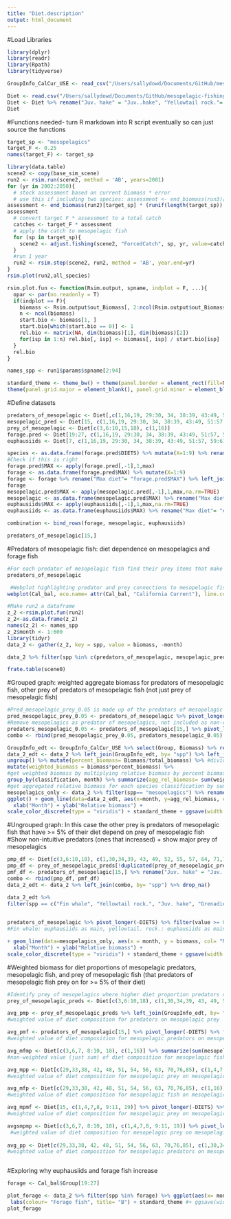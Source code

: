 ```yaml
---
title: "Diet.description"
output: html_document
---
```


#Load Libraries
```r
library(dplyr)
library(readr)
library(Rpath)
library(tidyverse)

GroupInfo_CalCur_USE <- read_csv("/Users/sallydowd/Documents/GitHub/mesopelagic-fishing/Data/GroupInfo_CalCur-USE.csv")

Diet <- read.csv("/Users/sallydowd/Documents/GitHub/mesopelagic-fishing/Data/Diet_CalCur_USE.csv")  
Diet <- Diet %>% rename("Juv. hake" = "Juv..hake", "Yellowtail rock."= "Yellowtail.rock.", "Shelf rock."= "Shelf.rock.", "P. Ocean Perch"= "P..Ocean.Perch", "Longspine thorny."= "Longspine.thorny.", "Tufted Puffin"= "Tufted.Puffin", "Leach's S. Petrel"= "Leach.s.S..Petrel","Fin whale"= "Fin.whale", "Slope rock."= "Slope.rock.", "carniv-zoops"= "carniv.zoops", "small jellies"= "small.jellies", "large jellies"= "large.jellies", "pandalid shp"= "pandalid.shp", "benthic shp"= "benthic.shp", "tanner crab"= "tanner.crb", "Benthic fish"= "Benthic.fish", "surf perch"= "surf.perch", "Other cephal."= "Other.cephal.", "Market squid"= "Market.squid", "Pacific Mackerel"= "Pacific.Mackerel")
Diet
```

#Functions needed- turn R markdown into R script eventually so can just source the functions
```r
target_sp <- "mesopelagics"
target_F <- 0.25
names(target_F) <- target_sp 

library(data.table)
scene2 <- copy(base_sim_scene)
run2 <- rsim.run(scene2, method = 'AB', years=2001)
for (yr in 2002:2050){
  # stock assessment based on current biomass * error
  # use this if including two species: assessment <- end_biomass(run3)[target_sp] * (runif(2) + 0.5)   
assessment <- end_biomass(run2)[target_sp] * (runif(length(target_sp)) + 0.5) #argument of length 0 means input is of length zero 
assessment
  # convert target F * assessment to a total catch 
  catches <- target_F * assessment
  # apply the catch to mesopelagic fish
  for (sp in target_sp){
    scene2 <- adjust.fishing(scene2, "ForcedCatch", sp, yr, value=catches[sp])
  }
  #run 1 year
  run2 <- rsim.step(scene2, run2, method = 'AB', year.end=yr)  
}  
rsim.plot(run2,all_species)  

rsim.plot.fun <- function(Rsim.output, spname, indplot = F, ...){
  opar <- par(no.readonly = T)
  if(indplot == F){
    biomass <- Rsim.output$out_Biomass[, 2:ncol(Rsim.output$out_Biomass)]
    n <- ncol(biomass)
    start.bio <- biomass[1, ]
    start.bio[which(start.bio == 0)] <- 1
    rel.bio <- matrix(NA, dim(biomass)[1], dim(biomass)[2])
    for(isp in 1:n) rel.bio[, isp] <- biomass[, isp] / start.bio[isp]
  }
  rel.bio
} 

names_spp <- run1$params$spname[2:94]

standard_theme <- theme_bw() + theme(panel.border = element_rect(fill=NA, colour = "black", size=1)) + 
theme(panel.grid.major = element_blank(), panel.grid.minor = element_blank()) + theme(legend.text.align= 0, legend.title= element_text(size = 12), legend.text = element_text(size= 10), axis.text=element_text(size=10), axis.title=element_text(size=12)) 

```

#Define datasets
```r
predators_of_mesopelagic <- Diet[,c(1,16,19, 29:30, 34, 38:39, 43:49, 51:57, 59:61, 64, 66:68, 70:71, 73:74, 77:81, 83, 86:89)]
mesopelagic_pred <- Diet[15, c(1,16,19, 29:30, 34, 38:39, 43:49, 51:57, 59:61, 64, 66:68, 70:71, 73:74, 77:81, 83, 86:89)]
prey_of_mesopelagic <- Diet[c(3,6:10,15,18), c(1,16)]
forage.pred <- Diet[19:27, c(1,16,19, 29:30, 34, 38:39, 43:49, 51:57, 59:61, 64, 66:68, 70:71, 73:74, 77:81, 83, 86:89)]
euphausiids <- Diet[7, c(1,16,19, 29:30, 34, 38:39, 43:49, 51:57, 59:61, 64, 66:68, 70:71, 73:74, 77:81, 83, 86:89)]

species <- as.data.frame(forage.pred$DIETS) %>% mutate(X=1:9) %>% rename("Species"= "forage.pred$DIETS")
#Check if this is right 
forage.pred$MAX <- apply(forage.pred[,-1],1,max)
forage <- as.data.frame(forage.pred$MAX) %>% mutate(X=1:9)
forage <- forage %>% rename("Max diet"= "forage.pred$MAX") %>% left_join(species, by= "X") %>% select(-X)
forage
mesopelagic.pred$MAX <- apply(mesopelagic.pred[,-1],1,max,na.rm=TRUE)
mesopelagic <- as.data.frame(mesopelagic.pred$MAX) %>% rename("Max diet"= "mesopelagic.pred$MAX") %>% mutate("Species"= "mesopelagic fish")
euphausiids$MAX <- apply(euphausiids[,-1],1,max,na.rm=TRUE)
euphausiids <- as.data.frame(euphausiids$MAX) %>% rename("Max diet"= "euphausiids$MAX") %>% mutate("Species"= "euphausiids")

combination <- bind_rows(forage, mesopelagic, euphausiids)

predators_of_mesopelagic[15,]
```

#Predators of mesopelagic fish: diet dependence on mesopelagics and forage fish
```r
#For each predator of mesopelagic fish find their prey items that make up at least 5% of their diet
predators_of_mesopelagic

 #Webplot highlighting predator and prey connections to mesopelagic fish  
webplot(Cal_bal, eco.name= attr(Cal_bal, "California Current"), line.col="grey", labels=TRUE, highlight= "mesopelagics", highlight.col= c("blue", "red", "NA"), label.num=TRUE, label.cex=0.7, fleets=FALSE)
```

```r
#Make run2 a dataframe 
z_2 <-rsim.plot.fun(run2)
z_2<-as.data.frame(z_2)
names(z_2) <- names_spp
z_2$month <- 1:600
library(tidyr)
data_2 <- gather(z_2, key = spp, value = biomass, -month)

data_2 %>% filter(spp %in% c(predators_of_mesopelagic, mesopelagic_pred))

frate.table(scene0)
```

#Grouped graph: weighted aggregate biomass for predators of mesopelagic fish, other prey of predators of mesopelagic fish (not just prey of mesopelagic fish)
```r
#Pred_mesopelagic_prey_0.05 is made up of the predators of mesopelagic fish that have other prey consisting of at least 5% of their diet, predators_mesopelagic_0.05 are the predators of mesopelagic fish that have at least 5% of their diet consist of mesopelagics 
pred_mesopelagic_prey_0.05 <- predators_of_mesopelagic %>% pivot_longer(-DIETS) %>% filter(value >= 0.05) %>% select(DIETS) %>% unique() %>% rename(spp = DIETS) %>% mutate(classification= "Other prey") #Make dataset longer by increasing number of rows, only select prey when at least one predators depends on them for >= 5% of their diet
#Remove mesopelagics as predator of mesopelagics, not included as non-commercial or commercial predator in the study
predators_mesopelagic_0.05 <- predators_of_mesopelagic[15,] %>% pivot_longer(-DIETS) %>% filter(value >= 0.05) %>% select(name) %>% mutate(classification= "Predators") %>% rename(spp= name)
combo <- rbind(pred_mesopelagic_prey_0.05, predators_mesopelagic_0.05)

GroupInfo_edt <- GroupInfo_CalCur_USE %>% select(Group, Biomass) %>% rename(spp= Group) #select original biomass from group info 
data_2_edt <- data_2 %>% left_join(GroupInfo_edt, by= "spp") %>% left_join(combo, by= "spp") %>% drop_na() %>% group_by(classification, month) %>% mutate(total_biomass = sum(Biomass)) %>% #sum initial biomass of each species classification by month
ungroup() %>% mutate(percent_biomass= Biomass/total_biomass) %>% #divide initial biomass for a species by total biomass for a species group
mutate(weighted_biomass = biomass*percent_biomass) %>%
#get weighted biomass by multiplying relative biomass by percent biomass 
group_by(classification, month) %>% summarize(agg_rel_biomass= sum(weighted_biomass))
#get aggregated relative biomass for each species classification by summing weighted biomass for each species classification for each month  
mesopelagics_only <- data_2 %>% filter(spp== "mesopelagics") %>% rename(Mesopelagics= "spp")
ggplot() + geom_line(data=data_2_edt, aes(x=month, y=agg_rel_biomass, col= as.factor(classification))) + geom_line(data=mesopelagics_only, aes(x = month, y = biomass, col= "Mesopelagics")) + labs(col= "Species classification") +
  xlab("Month") + ylab("Relative biomass") + 
scale_color_discrete(type = "viridis") + standard_theme + ggsave(width = 6, height = 6, "/Users/sallydowd/Documents/OTZ.manuscript/Images/preds.otherprey.25.jpeg")
```

#Ungrouped graph: In this case the other prey is predators of mesopelagic fish that have >= 5% of their diet depend on prey of mesopelagic fish 
#Show non-intuitive predators (ones that increased) + show major prey of mesopelagics
```r
pmp_df <- Diet[c(3,6:10,18), c(1,30,34,39, 43, 49, 52, 55, 57, 64, 71,77,86)] %>% pivot_longer(-DIETS) %>% filter(value >= 0.05) %>% select(DIETS) %>% rename(spp= DIETS) %>% mutate(Classification= "Mesopelagic fish prey")
pmp_df <- prey_of_mesopelagic_preds[!duplicated(prey_of_mesopelagic_preds$spp),] #High diet proportion predators of mesopelagic fish that consume at least 5% of mesopelagic fish prey
pmf_df <- predators_of_mesopelagic[15,] %>% rename("Juv. hake" = "Juv..hake", "Yellowtail rock."= "Yellowtail.rock.", "Shelf rock."= "Shelf.rock.", "P. Ocean Perch"= "P..Ocean.Perch", "Longspine thorny."= "Longspine.thorny.", "Tufted Puffin"= "Tufted.Puffin", "Leach's S. Petrel"= "Leach.s.S..Petrel","Fin whale"= "Fin.whale", "Slope rock."= "Slope.rock.") %>% pivot_longer(-DIETS) %>% filter(value >= 0.05) %>% select(name) %>% mutate(Classification= "Predators") %>% rename(spp=name)
combo <- rbind(pmp_df, pmf_df)
data_2_edt <- data_2 %>% left_join(combo, by= "spp") %>% drop_na()

data_2_edt %>% 
filter(spp == c("Fin whale", "Yellowtail rock.", "Juv. hake", "Grenadiers", "euphausiids", "copepods", "carniv-zoops")) %>% ggplot() + geom_line(aes(x=month, y=biomass, col= spp, linetype= Classification))
  

predators_of_mesopelagic %>% pivot_longer(-DIETS) %>% filter(value >= 0.05, name== "Grenadiers")
#Fin whale: euphausiids as main, yellowtail. rock.: euphausiids as main, Juv. hake: copepods as main, other cephal. important for grenadiers

+ geom_line(data=mesopelagics_only, aes(x = month, y = biomass, col= "Mesopelagics")) + labs(col= "Species classification") +
  xlab("Month") + ylab("Relative biomass") + 
scale_color_discrete(type = "viridis") + standard_theme + ggsave(width = 6, height = 6, "/Users/sallydowd/Documents/OTZ.manuscript/Images/preds.otherprey.25.jpeg")
```

#Weighted biomass for diet proportions of mesopelagic predators, mesopelagic fish, and prey of mesopelagic fish (that predators of mesopelagic fish prey on for >= 5% of their diet)
```r
#Identify prey of mesopelagics where higher diet proportion predators of mesopelagic fish have at least 0.05 in their diet 
prey_of_mesopelagic_preds <- Diet[c(3,6:10,18), c(1,30,34,39, 43, 49, 52, 55, 57, 64, 71,77,86)] %>% pivot_longer(-DIETS) %>% filter(value >= 0.05) %>% rename(spp= name) 

avg_pmp <- prey_of_mesopelagic_preds %>% left_join(GroupInfo_edt, by= "spp") %>% mutate(total_biomass= sum(unique(Biomass))) %>% mutate(bio_DC_weight = (Biomass*value)/total_biomass) %>% summarize(sum(bio_DC_weight))
#weighted value of diet composition for predators on mesopelagic prey

avg_pmf <- predators_of_mesopelagic[15,] %>% pivot_longer(-DIETS) %>% filter(value >= 0.05) %>% rename(spp= name) %>% left_join(GroupInfo_edt, by= "spp") %>% mutate(total_biomass= sum(unique(Biomass))) %>% mutate(bio_DC_weight = (Biomass*value)/total_biomass) %>% summarize(sum(bio_DC_weight))
#weighted value of diet composition for mesopelagic predators on mesopelagic fish

avg_mfmp <- Diet[c(3,6,7, 8:10, 18), c(1,16)] %>% summarize(sum(mesopelagics))
#non-weighted value (just sum) of diet composition for mesopelagic fish on mesopelagic prey

avg_mpp <- Diet[c(29,33,38, 42, 48, 51, 54, 56, 63, 70,76,85), c(1,4,7,8, 9:11, 19)] %>% pivot_longer(-DIETS) %>% rename(spp= name) %>% left_join(GroupInfo_edt, by= "spp") %>% mutate(total_biomass= sum(unique(Biomass))) %>% mutate(bio_DC_weight = (Biomass*value)/total_biomass) %>% summarize(sum(bio_DC_weight))
#weighted value of diet composition for mesopelagic prey on mesopelagic predators

avg_mfp <- Diet[c(29,33,38, 42, 48, 51, 54, 56, 63, 70,76,85), c(1,16)] %>% summarize(mean(mesopelagics))
#weighted value of diet composition for mesopelagic fish on mesopelagic predators

avg_mpmf <- Diet[15, c(1,4,7,8, 9:11, 19)] %>% pivot_longer(-DIETS) %>% rename(spp= name) %>% left_join(GroupInfo_edt, by= "spp") %>% mutate(total_biomass= sum(unique(Biomass))) %>% mutate(bio_DC_weight = (Biomass*value)/total_biomass) %>% summarize(sum(bio_DC_weight))
#weighted value of diet composition for mesopelagic prey on mesopelagic fish

avgsmpmp <- Diet[c(3,6,7, 8:10, 18), c(1,4,7,8, 9:11, 19)] %>% pivot_longer(-DIETS) %>% rename(spp= name) %>% left_join(GroupInfo_edt, by= "spp") %>% mutate(total_biomass= sum(unique(Biomass))) %>% mutate(bio_DC_weight = (Biomass*value)/total_biomass) %>% summarize(sum(bio_DC_weight)) 
 #weighted value of diet composition for mesopelagic prey on mesopelagic prey  
  
avg_pp <- Diet[c(29,33,38, 42, 48, 51, 54, 56, 63, 70,76,85), c(1,30,34,39, 43, 49, 52, 55, 57, 64, 71,77,86)] %>% pivot_longer(-DIETS) %>% rename(spp= name) %>% left_join(GroupInfo_edt, by= "spp") %>% mutate(total_biomass= sum(unique(Biomass))) %>% mutate(bio_DC_weight = (Biomass*value)/total_biomass) %>% summarize(sum(bio_DC_weight)) 
#weighted value of diet composition for mesopelagic predators on mesopelagic predators
```

```r

                                                                                      
```


#Exploring why euphausiids and forage fish increase
```r
forage <- Cal_bal$Group[19:27]

plot_forage <- data_2 %>% filter(spp %in% forage) %>% ggplot(aes(x= month, y = biomass)) + geom_line(aes(colour= factor(spp))) + scale_color_discrete(type= "viridis", labels= c("Pacific Mackerel" = "Pacific mackerel")) + xlab("Month") + ylab("Relative biomass") +
 labs(colour= "Forage fish", title= "B") + standard_theme #+ ggsave(width = 6, height = 6, "~/Documents/OTZ.manuscript/Images/plot.noncommercial.50.jpeg")
plot_forage


```


